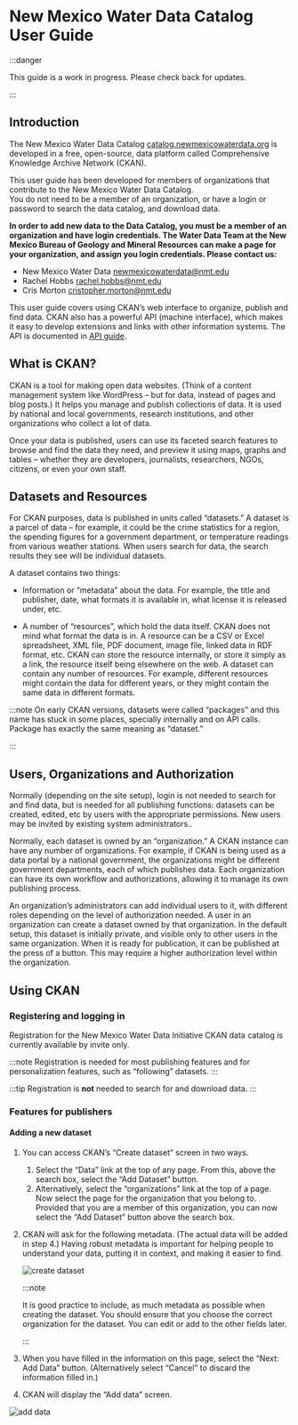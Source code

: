 # New Mexico Water Data Catalog User Guide

:::danger

This guide is a work in progress. Please check back for updates.

:::


## Introduction
The New Mexico Water Data Catalog [catalog.newmexicowaterdata.org](https://catalog.newmexicowaterdata.org) is 
developed in a free, open-source, 
data platform called Comprehensive Knowledge Archive Network (CKAN).

This user guide has been developed  for members of organizations that contribute to the New Mexico Water Data Catalog.  
You do not need to be a member of an organization, or have a login or password to search the data catalog, and download data.

**In order to add new data  to the Data Catalog, you must be a member of an organization and  have login credentials.
The Water Data Team at  the New Mexico Bureau of Geology and Mineral Resources can make a page for your organization,
and assign you login credentials. Please contact us:**

- New Mexico Water Data newmexicowaterdata@nmt.edu
- Rachel Hobbs rachel.hobbs@nmt.edu
- Cris Morton cristopher.morton@nmt.edu

This user guide covers using CKAN’s web interface to organize, publish and find data. 
CKAN also has a powerful API (machine interface), which makes it easy to develop extensions and links 
with other information systems. The API is documented in [API guide](https://docs.ckan.org/en/2.9/api/index.html).

## What is CKAN?
CKAN is a tool for making open data websites. (Think of a content management system like WordPress – but for data, 
instead of pages and blog posts.) It helps you manage and publish collections of data. It is used by national and 
local governments, research institutions, and other organizations who collect a lot of data.

Once your data is published, users can use its faceted search features to browse and find the data they need, and 
preview it using maps, graphs and tables – whether they are developers, journalists, researchers, NGOs, citizens,
or even your own staff.

## Datasets and Resources
For CKAN purposes, data is published in units called “datasets.” A dataset is a parcel of data – for example, it 
could be the crime statistics for a region, the spending figures for a government department, or temperature 
readings from various weather stations. When users search for data, the search results they see will be individual datasets.

A dataset contains two things:

* Information or “metadata” about the data. For example, the title and publisher, date, what formats it is available
  in, what license it is released under, etc.

* A number of “resources”, which hold the data itself. CKAN does not mind what format the data is in. A resource can
 be a CSV or Excel spreadsheet, XML file, PDF document, image file, linked data in RDF format, etc. CKAN can store the
 resource internally, or store it simply as a link, the resource itself being elsewhere on the web. A dataset can
 contain any number of resources. For example, different resources might contain the data for different years, or
 they might contain the same data in different formats.

:::note
On early CKAN versions, datasets were called “packages” and this name has stuck in some places, specially internally
and on API calls. Package has exactly the same meaning as “dataset.”

:::


## Users, Organizations and Authorization
Normally (depending on the site setup), login is not needed to search for and find data, but is needed for all
publishing functions: datasets can be created, edited, etc by users with the appropriate permissions. New users may
be invited by existing system administrators..

Normally, each dataset is owned by an “organization.” A CKAN instance can have any number of organizations. For
example, if CKAN is being used as a data portal by a national government, the organizations might be different
government departments, each of which publishes data. Each organization can have its own workflow and authorizations,
allowing it to manage its own publishing process.

An organization’s administrators can add individual users to it, with different roles depending on the level of
authorization needed. A user in an organization can create a dataset owned by that organization. In the default
setup, this dataset is initially private, and visible only to other users in the same organization. When it is ready
for publication, it can be published at the press of a button. This may require a higher authorization level within
the organization.



## Using CKAN

### Registering and logging in
Registration for the New Mexico Water Data Initiative CKAN data catalog is currently available by invite only.

:::note
Registration is needed for most publishing features and for personalization features, such as “following” datasets.
:::

:::tip
Registration is **not** needed to search for and download data.
:::

### Features for publishers

#### Adding a new dataset
1. You can access CKAN’s “Create dataset” screen in two ways.
    1. Select the “Data” link at the top of any page. From this, above the search box, select the “Add Dataset” button.
    2. Alternatively, select the “organizations” link at the top of a page. Now select the page for the organization
   that you belong to. Provided that you are a member of this organization, you can now select the “Add Dataset” button
   above the search box.
2. CKAN will ask for the following metadata. (The actual data will be added in step 4.) Having robust metadata is
important for helping people to understand your data, putting it in context, and making it easier to find.

   ![create dataset](/img/ckan_user_guide/create_dataset.png)

    :::note

    It is good practice to include, as much metadata as possible when creating the dataset. You should ensure that
    you choose the correct organization for the dataset. You can edit or add to the other fields later.

    :::

3. When you have filled in the information on this page, select the “Next: Add Data” button. (Alternatively select
“Cancel” to discard the information filled in.)
4. CKAN will display the “Add data” screen.

![add data](/img/ckan_user_guide/add_data.png)